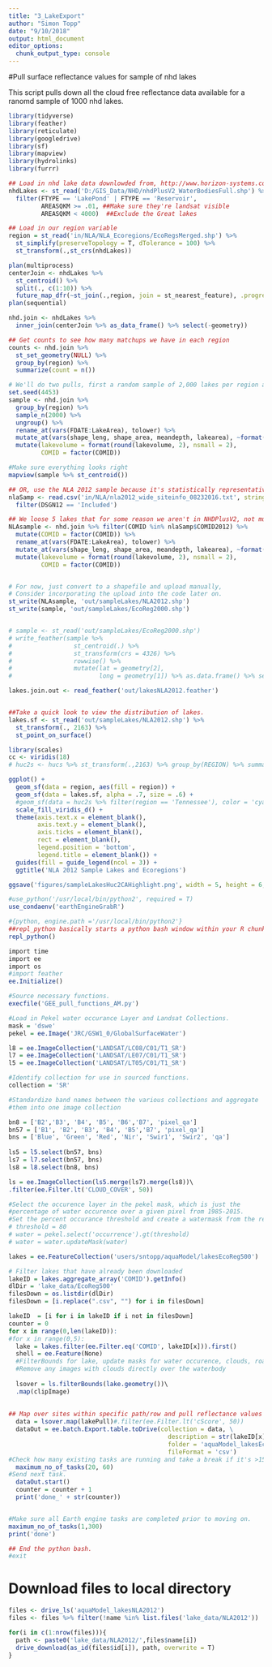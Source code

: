 ```yaml
---
title: "3_LakeExport"
author: "Simon Topp"
date: "9/10/2018"
output: html_document
editor_options: 
  chunk_output_type: console
---
```

#Pull surface reflectance values for sample of nhd lakes

This script pulls down all the cloud free reflectance data available for a ranomd sample of 1000 nhd lakes.

```r
library(tidyverse)
library(feather)
library(reticulate)
library(googledrive)
library(sf)
library(mapview)
library(hydrolinks)
library(furrr)
```



```r
## Load in nhd lake data downlowded from, http://www.horizon-systems.com/NHDPlus/V2NationalData.php
nhdLakes <- st_read('D:/GIS_Data/NHD/nhdPlusV2_WaterBodiesFull.shp') %>%
  filter(FTYPE == 'LakePond' | FTYPE == 'Reservoir',
         AREASQKM >= .01, ##Make sure they're landsat visible
         AREASQKM < 4000)  ##Exclude the Great lakes

## Load in our region variable
region = st_read('in/NLA/NLA_Ecoregions/EcoRegsMerged.shp') %>%
  st_simplify(preserveTopology = T, dTolerance = 100) %>%
  st_transform(.,st_crs(nhdLakes))

plan(multiprocess)
centerJoin <- nhdLakes %>%
  st_centroid() %>% 
  split(., c(1:10)) %>%
  future_map_dfr(~st_join(.,region, join = st_nearest_feature), .progress = T)
plan(sequential)

nhd.join <- nhdLakes %>%
  inner_join(centerJoin %>% as_data_frame() %>% select(-geometry))

## Get counts to see how many matchups we have in each region
counts <- nhd.join %>%
  st_set_geometry(NULL) %>%
  group_by(region) %>%
  summarize(count = n())

# We'll do two pulls, first a random sample of 2,000 lakes per region and then a specific pull using just the NLA 2012 lakes because they're supposedly a statistically representative sample.  The rounding is formatting for writing to a shapefile.
set.seed(4453)
sample <- nhd.join %>%
  group_by(region) %>%
  sample_n(2000) %>%
  ungroup() %>%
  rename_at(vars(FDATE:LakeArea), tolower) %>%
  mutate_at(vars(shape_leng, shape_area, meandepth, lakearea), ~format(round(., 3), nsmall = 3)) %>%
  mutate(lakevolume = format(round(lakevolume, 2), nsmall = 2),
         COMID = factor(COMID))

#Make sure everything looks right
mapview(sample %>% st_centroid())

## OR, use the NLA 2012 sample because it's statistically representative
nlaSamp <- read.csv('in/NLA/nla2012_wide_siteinfo_08232016.txt', stringsAsFactors = F) %>% distinct(COMID2012, .keep_all = T) %>%
  filter(DSGN12 == 'Included')

## We loose 5 lakes that for some reason we aren't in NHDPlusV2, not much to do about it.  The rounding is formatting for writing to a shapefile.
NLAsample <- nhd.join %>% filter(COMID %in% nlaSamp$COMID2012) %>%
  mutate(COMID = factor(COMID)) %>%
  rename_at(vars(FDATE:LakeArea), tolower) %>%
  mutate_at(vars(shape_leng, shape_area, meandepth, lakearea), ~format(round(., 3), nsmall = 3)) %>%
  mutate(lakevolume = format(round(lakevolume, 2), nsmall = 2),
         COMID = factor(COMID))


# For now, just convert to a shapefile and upload manually, 
# Consider incorporating the upload into the code later on.
st_write(NLAsample, 'out/sampleLakes/NLA2012.shp')
st_write(sample, 'out/sampleLakes/EcoReg2000.shp')


# sample <- st_read('out/sampleLakes/EcoReg2000.shp')
# write_feather(sample %>%
#                 st_centroid(.) %>%
#                 st_transform(crs = 4326) %>%
#                 rowwise() %>%
#                 mutate(lat = geometry[2],
#                        long = geometry[1]) %>% as.data.frame() %>% select(-geometry), 'out/lakesEcoReg2000.feather')

lakes.join.out <- read_feather('out/lakesNLA2012.feather')


##Take a quick look to view the distribution of lakes.
lakes.sf <- st_read('out/sampleLakes/NLA2012.shp') %>%
  st_transform(., 2163) %>%
  st_point_on_surface()

library(scales)
cc <- viridis(18)
# huc2s <- hucs %>% st_transform(.,2163) %>% group_by(REGION) %>% summarise(h2 = first(HUC_2)) %>% mutate(Label = paste0(h2,'_',REGION), levels = h2, REGION = gsub(' Region', '', REGION), REGION = reorder(REGION, as.numeric(h2)))

ggplot() + 
  geom_sf(data = region, aes(fill = region)) +
  geom_sf(data = lakes.sf, alpha = .7, size = .6) +
  #geom_sf(data = huc2s %>% filter(region == 'Tennessee'), color = 'cyan', fill = 'transparent', size = 1.5) +
  scale_fill_viridis_d() +
  theme(axis.text.x = element_blank(),
        axis.text.y = element_blank(),
        axis.ticks = element_blank(),
        rect = element_blank(),
        legend.position = 'bottom',
        legend.title = element_blank()) +
  guides(fill = guide_legend(ncol = 3)) +
  ggtitle('NLA 2012 Sample Lakes and Ecoregions')

ggsave('figures/sampleLakesHuc2CAHighlight.png', width = 5, height = 6, units = 'in')

#use_python('/usr/local/bin/python2', required = T)
use_condaenv('earthEngineGrabR')
```


```r
#{python, engine.path ='/usr/local/bin/python2'}
##repl_python basically starts a python bash window within your R chunk.  This can be used to actually interact with earth engine.
repl_python()

import time
import ee
import os
#import feather
ee.Initialize()

#Source necessary functions.
execfile('GEE_pull_functions_AM.py')

#Load in Pekel water occurance Layer and Landsat Collections.
mask = 'dswe'
pekel = ee.Image('JRC/GSW1_0/GlobalSurfaceWater')

l8 = ee.ImageCollection('LANDSAT/LC08/C01/T1_SR')
l7 = ee.ImageCollection('LANDSAT/LE07/C01/T1_SR')
l5 = ee.ImageCollection('LANDSAT/LT05/C01/T1_SR')

#Identify collection for use in sourced functions.
collection = 'SR'

#Standardize band names between the various collections and aggregate 
#them into one image collection

bn8 = ['B2','B3', 'B4', 'B5', 'B6','B7', 'pixel_qa']
bn57 = ['B1', 'B2', 'B3', 'B4', 'B5','B7', 'pixel_qa']
bns = ['Blue', 'Green', 'Red', 'Nir', 'Swir1', 'Swir2', 'qa']
  
ls5 = l5.select(bn57, bns)
ls7 = l7.select(bn57, bns)
ls8 = l8.select(bn8, bns)

ls = ee.ImageCollection(ls5.merge(ls7).merge(ls8))\
.filter(ee.Filter.lt('CLOUD_COVER', 50))

#Select the occurence layer in the pekel mask, which is just the 
#percentage of water occurence over a given pixel from 1985-2015.
#Set the percent occurance threshold and create a watermask from the result.
# threshold = 80
# water = pekel.select('occurrence').gt(threshold)
# water = water.updateMask(water)

lakes = ee.FeatureCollection('users/sntopp/aquaModel/lakesEcoReg500')

# Filter lakes that have already been downloaded
lakeID = lakes.aggregate_array('COMID').getInfo()
dlDir = 'lake_data/EcoReg500'
filesDown = os.listdir(dlDir)
filesDown = [i.replace(".csv", "") for i in filesDown]

lakeID  = [i for i in lakeID if i not in filesDown]
counter = 0                        
for x in range(0,len(lakeID)):
#for x in range(0,5):
  lake = lakes.filter(ee.Filter.eq('COMID', lakeID[x])).first()
  shell = ee.Feature(None)
  #FilterBounds for lake, update masks for water occurence, clouds, roads, etc.
  #Remove any images with clouds directly over the waterbody
  
  lsover = ls.filterBounds(lake.geometry())\
  .map(clipImage)
    
  
## Map over sites within specific path/row and pull reflectance values
  data = lsover.map(lakePull)#.filter(ee.Filter.lt('cScore', 50))
  dataOut = ee.batch.Export.table.toDrive(collection = data, \
                                            description = str(lakeID[x]),\
                                            folder = 'aquaModel_lakesEcoReg500_looseFilt',\
                                            fileFormat = 'csv')
#Check how many existing tasks are running and take a break if it's >15  
  maximum_no_of_tasks(20, 60)
#Send next task.
  dataOut.start()
  counter = counter + 1
  print('done_' + str(counter))


#Make sure all Earth engine tasks are completed prior to moving on.  
maximum_no_of_tasks(1,300)
print('done')

## End the python bash.
#exit

```

# Download files to local directory

```r
files <- drive_ls('aquaModel_lakesNLA2012')
files <- files %>% filter(!name %in% list.files('lake_data/NLA2012'))

for(i in c(1:nrow(files))){
  path <- paste0('lake_data/NLA2012/',files$name[i])
  drive_download(as_id(files$id[i]), path, overwrite = T)
}

```

